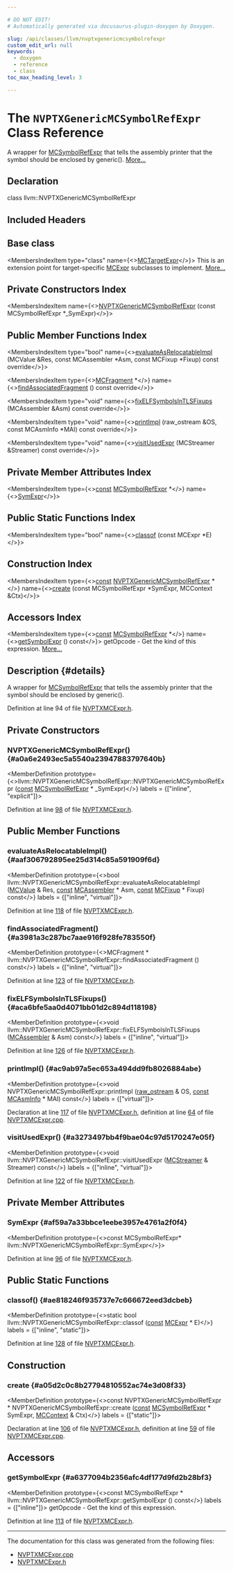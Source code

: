 ```yaml
---

# DO NOT EDIT!
# Automatically generated via docusaurus-plugin-doxygen by Doxygen.

slug: /api/classes/llvm/nvptxgenericmcsymbolrefexpr
custom_edit_url: null
keywords:
  - doxygen
  - reference
  - class
toc_max_heading_level: 3

---
```





# The `NVPTXGenericMCSymbolRefExpr` Class Reference

<DoxygenPage pluginConfig={pluginConfig}>

A wrapper for <a href="/docs/api/classes/llvm/mcsymbolrefexpr">MCSymbolRefExpr</a> that tells the assembly printer that the symbol should be enclosed by generic(). <a href="#details">More...</a>

## Declaration

<CodeBlock>class llvm::NVPTXGenericMCSymbolRefExpr</CodeBlock>

## Included Headers

<IncludesList>
<IncludesListItem
  filePath="Target/NVPTX/NVPTXMCExpr.h"
  permalink="/docs/api/files/lib/lib/target/lib/target/nvptx/nvptxmcexpr-h"
  isLocal="true" />
</IncludesList>

## Base class

<MembersIndex>

<MembersIndexItem
  type="class"
  name={<><a href="/docs/api/classes/llvm/mctargetexpr">MCTargetExpr</a></>}>
This is an extension point for target-specific <a href="/docs/api/classes/llvm/mcexpr">MCExpr</a> subclasses to implement. <a href="/docs/api/classes/llvm/mctargetexpr/#details">More...</a>
</MembersIndexItem>

</MembersIndex>

## Private Constructors Index

<MembersIndex>

<MembersIndexItem
  name={<><a href="#a0a6e2493ec5a5540a23947883797640b">NVPTXGenericMCSymbolRefExpr</a> (const MCSymbolRefExpr &#42;&#95;SymExpr)</>}>
</MembersIndexItem>

</MembersIndex>

## Public Member Functions Index

<MembersIndex>

<MembersIndexItem
  type="bool"
  name={<><a href="#aaf306792895ee25d314c85a591909f6d">evaluateAsRelocatableImpl</a> (MCValue &amp;Res, const MCAssembler &#42;Asm, const MCFixup &#42;Fixup) const override</>}>
</MembersIndexItem>

<MembersIndexItem
  type={<><a href="/docs/api/classes/llvm/mcfragment">MCFragment</a> &#42;</>}
  name={<><a href="#a3981a3c287bc7aae916f928fe783550f">findAssociatedFragment</a> () const override</>}>
</MembersIndexItem>

<MembersIndexItem
  type="void"
  name={<><a href="#aca6bfe5aa0d4071bb01d2c894d118198">fixELFSymbolsInTLSFixups</a> (MCAssembler &amp;Asm) const override</>}>
</MembersIndexItem>

<MembersIndexItem
  type="void"
  name={<><a href="#ac9ab97a5ec653a494dd9fb8026884abe">printImpl</a> (raw&#95;ostream &amp;OS, const MCAsmInfo &#42;MAI) const override</>}>
</MembersIndexItem>

<MembersIndexItem
  type="void"
  name={<><a href="#a3273497bb4f9bae04c97d5170247e05f">visitUsedExpr</a> (MCStreamer &amp;Streamer) const override</>}>
</MembersIndexItem>

</MembersIndex>

## Private Member Attributes Index

<MembersIndex>

<MembersIndexItem
  type={<><a href="/docs/api/files/lib/lib/target/lib/target/aarch64/aarch64promoteconstant-cpp/#a90f8350fecae261c25be85d38b451bff">const</a> <a href="/docs/api/classes/llvm/mcsymbolrefexpr">MCSymbolRefExpr</a> &#42;</>}
  name={<><a href="#af59a7a33bbce1eebe3957e4761a2f0f4">SymExpr</a></>}>
</MembersIndexItem>

</MembersIndex>

## Public Static Functions Index

<MembersIndex>

<MembersIndexItem
  type="bool"
  name={<><a href="#ae818246f935737e7c666672eed3dcbeb">classof</a> (const MCExpr &#42;E)</>}>
</MembersIndexItem>

</MembersIndex>

## Construction Index

<MembersIndex>

<MembersIndexItem
  type={<><a href="/docs/api/files/lib/lib/target/lib/target/aarch64/aarch64promoteconstant-cpp/#a90f8350fecae261c25be85d38b451bff">const</a> <a href="/docs/api/classes/llvm/nvptxgenericmcsymbolrefexpr">NVPTXGenericMCSymbolRefExpr</a> &#42;</>}
  name={<><a href="#a05d2c0c8b27794810552ac74e3d08f33">create</a> (const MCSymbolRefExpr &#42;SymExpr, MCContext &amp;Ctx)</>}>
</MembersIndexItem>

</MembersIndex>

## Accessors Index

<MembersIndex>

<MembersIndexItem
  type={<><a href="/docs/api/files/lib/lib/target/lib/target/aarch64/aarch64promoteconstant-cpp/#a90f8350fecae261c25be85d38b451bff">const</a> <a href="/docs/api/classes/llvm/mcsymbolrefexpr">MCSymbolRefExpr</a> &#42;</>}
  name={<><a href="#a6377094b2356afc4df177d9fd2b28bf3">getSymbolExpr</a> () const</>}>
getOpcode - Get the kind of this expression. <a href="#a6377094b2356afc4df177d9fd2b28bf3">More...</a>
</MembersIndexItem>

</MembersIndex>

## Description {#details}

A wrapper for <a href="/docs/api/classes/llvm/mcsymbolrefexpr">MCSymbolRefExpr</a> that tells the assembly printer that the symbol should be enclosed by generic().

Definition at line 94 of file <a href="/docs/api/files/lib/lib/target/lib/target/nvptx/nvptxmcexpr-h">NVPTXMCExpr.h</a>.

<SectionDefinition>

## Private Constructors

### NVPTXGenericMCSymbolRefExpr() {#a0a6e2493ec5a5540a23947883797640b}

<MemberDefinition
  prototype={<>llvm::NVPTXGenericMCSymbolRefExpr::NVPTXGenericMCSymbolRefExpr (<a href="/docs/api/files/lib/lib/target/lib/target/aarch64/aarch64promoteconstant-cpp/#a90f8350fecae261c25be85d38b451bff">const</a> <a href="/docs/api/classes/llvm/mcsymbolrefexpr">MCSymbolRefExpr</a> &#42; _SymExpr)</>}
  labels = {["inline", "explicit"]}>

Definition at line <a href="/docs/api/files/lib/lib/target/lib/target/nvptx/nvptxmcexpr-h/#l00098">98</a> of file <a href="/docs/api/files/lib/lib/target/lib/target/nvptx/nvptxmcexpr-h">NVPTXMCExpr.h</a>.
</MemberDefinition>

</SectionDefinition>

<SectionDefinition>

## Public Member Functions

### evaluateAsRelocatableImpl() {#aaf306792895ee25d314c85a591909f6d}

<MemberDefinition
  prototype={<>bool llvm::NVPTXGenericMCSymbolRefExpr::evaluateAsRelocatableImpl (<a href="/docs/api/classes/llvm/mcvalue">MCValue</a> &amp; Res, <a href="/docs/api/files/lib/lib/target/lib/target/aarch64/aarch64promoteconstant-cpp/#a90f8350fecae261c25be85d38b451bff">const</a> <a href="/docs/api/classes/llvm/mcassembler">MCAssembler</a> &#42; Asm, <a href="/docs/api/files/lib/lib/target/lib/target/aarch64/aarch64promoteconstant-cpp/#a90f8350fecae261c25be85d38b451bff">const</a> <a href="/docs/api/classes/llvm/mcfixup">MCFixup</a> &#42; Fixup) const</>}
  labels = {["inline", "virtual"]}>

Definition at line <a href="/docs/api/files/lib/lib/target/lib/target/nvptx/nvptxmcexpr-h/#l00118">118</a> of file <a href="/docs/api/files/lib/lib/target/lib/target/nvptx/nvptxmcexpr-h">NVPTXMCExpr.h</a>.
</MemberDefinition>

### findAssociatedFragment() {#a3981a3c287bc7aae916f928fe783550f}

<MemberDefinition
  prototype={<>MCFragment &#42; llvm::NVPTXGenericMCSymbolRefExpr::findAssociatedFragment () const</>}
  labels = {["inline", "virtual"]}>

Definition at line <a href="/docs/api/files/lib/lib/target/lib/target/nvptx/nvptxmcexpr-h/#l00123">123</a> of file <a href="/docs/api/files/lib/lib/target/lib/target/nvptx/nvptxmcexpr-h">NVPTXMCExpr.h</a>.
</MemberDefinition>

### fixELFSymbolsInTLSFixups() {#aca6bfe5aa0d4071bb01d2c894d118198}

<MemberDefinition
  prototype={<>void llvm::NVPTXGenericMCSymbolRefExpr::fixELFSymbolsInTLSFixups (<a href="/docs/api/classes/llvm/mcassembler">MCAssembler</a> &amp; Asm) const</>}
  labels = {["inline", "virtual"]}>

Definition at line <a href="/docs/api/files/lib/lib/target/lib/target/nvptx/nvptxmcexpr-h/#l00126">126</a> of file <a href="/docs/api/files/lib/lib/target/lib/target/nvptx/nvptxmcexpr-h">NVPTXMCExpr.h</a>.
</MemberDefinition>

### printImpl() {#ac9ab97a5ec653a494dd9fb8026884abe}

<MemberDefinition
  prototype={<>void NVPTXGenericMCSymbolRefExpr::printImpl (<a href="/docs/api/classes/llvm/raw-ostream">raw&#95;ostream</a> &amp; OS, <a href="/docs/api/files/lib/lib/target/lib/target/aarch64/aarch64promoteconstant-cpp/#a90f8350fecae261c25be85d38b451bff">const</a> <a href="/docs/api/classes/llvm/mcasminfo">MCAsmInfo</a> &#42; MAI) const</>}
  labels = {["virtual"]}>

Declaration at line <a href="/docs/api/files/lib/lib/target/lib/target/nvptx/nvptxmcexpr-h/#l00117">117</a> of file <a href="/docs/api/files/lib/lib/target/lib/target/nvptx/nvptxmcexpr-h">NVPTXMCExpr.h</a>, definition at line <a href="/docs/api/files/lib/lib/target/lib/target/nvptx/nvptxmcexpr-cpp/#l00064">64</a> of file <a href="/docs/api/files/lib/lib/target/lib/target/nvptx/nvptxmcexpr-cpp">NVPTXMCExpr.cpp</a>.
</MemberDefinition>

### visitUsedExpr() {#a3273497bb4f9bae04c97d5170247e05f}

<MemberDefinition
  prototype={<>void llvm::NVPTXGenericMCSymbolRefExpr::visitUsedExpr (<a href="/docs/api/classes/llvm/mcstreamer">MCStreamer</a> &amp; Streamer) const</>}
  labels = {["inline", "virtual"]}>

Definition at line <a href="/docs/api/files/lib/lib/target/lib/target/nvptx/nvptxmcexpr-h/#l00122">122</a> of file <a href="/docs/api/files/lib/lib/target/lib/target/nvptx/nvptxmcexpr-h">NVPTXMCExpr.h</a>.
</MemberDefinition>

</SectionDefinition>

<SectionDefinition>

## Private Member Attributes

### SymExpr {#af59a7a33bbce1eebe3957e4761a2f0f4}

<MemberDefinition
  prototype={<>const MCSymbolRefExpr&#42; llvm::NVPTXGenericMCSymbolRefExpr::SymExpr</>}>

Definition at line <a href="/docs/api/files/lib/lib/target/lib/target/nvptx/nvptxmcexpr-h/#l00096">96</a> of file <a href="/docs/api/files/lib/lib/target/lib/target/nvptx/nvptxmcexpr-h">NVPTXMCExpr.h</a>.
</MemberDefinition>

</SectionDefinition>

<SectionDefinition>

## Public Static Functions

### classof() {#ae818246f935737e7c666672eed3dcbeb}

<MemberDefinition
  prototype={<>static bool llvm::NVPTXGenericMCSymbolRefExpr::classof (<a href="/docs/api/files/lib/lib/target/lib/target/aarch64/aarch64promoteconstant-cpp/#a90f8350fecae261c25be85d38b451bff">const</a> <a href="/docs/api/classes/llvm/mcexpr">MCExpr</a> &#42; E)</>}
  labels = {["inline", "static"]}>

Definition at line <a href="/docs/api/files/lib/lib/target/lib/target/nvptx/nvptxmcexpr-h/#l00128">128</a> of file <a href="/docs/api/files/lib/lib/target/lib/target/nvptx/nvptxmcexpr-h">NVPTXMCExpr.h</a>.
</MemberDefinition>

</SectionDefinition>

<SectionDefinition>

## Construction

### create {#a05d2c0c8b27794810552ac74e3d08f33}

<MemberDefinition
  prototype={<>const NVPTXGenericMCSymbolRefExpr &#42; NVPTXGenericMCSymbolRefExpr::create (<a href="/docs/api/files/lib/lib/target/lib/target/aarch64/aarch64promoteconstant-cpp/#a90f8350fecae261c25be85d38b451bff">const</a> <a href="/docs/api/classes/llvm/mcsymbolrefexpr">MCSymbolRefExpr</a> &#42; SymExpr, <a href="/docs/api/classes/llvm/mccontext">MCContext</a> &amp; Ctx)</>}
  labels = {["static"]}>

Declaration at line <a href="/docs/api/files/lib/lib/target/lib/target/nvptx/nvptxmcexpr-h/#l00106">106</a> of file <a href="/docs/api/files/lib/lib/target/lib/target/nvptx/nvptxmcexpr-h">NVPTXMCExpr.h</a>, definition at line <a href="/docs/api/files/lib/lib/target/lib/target/nvptx/nvptxmcexpr-cpp/#l00059">59</a> of file <a href="/docs/api/files/lib/lib/target/lib/target/nvptx/nvptxmcexpr-cpp">NVPTXMCExpr.cpp</a>.
</MemberDefinition>

</SectionDefinition>

<SectionDefinition>

## Accessors

### getSymbolExpr {#a6377094b2356afc4df177d9fd2b28bf3}

<MemberDefinition
  prototype={<>const MCSymbolRefExpr &#42; llvm::NVPTXGenericMCSymbolRefExpr::getSymbolExpr () const</>}
  labels = {["inline"]}>
getOpcode - Get the kind of this expression.

Definition at line <a href="/docs/api/files/lib/lib/target/lib/target/nvptx/nvptxmcexpr-h/#l00113">113</a> of file <a href="/docs/api/files/lib/lib/target/lib/target/nvptx/nvptxmcexpr-h">NVPTXMCExpr.h</a>.
</MemberDefinition>

</SectionDefinition>

<hr/>

The documentation for this class was generated from the following files:

<ul>
<li><a href="/docs/api/files/lib/lib/target/lib/target/nvptx/nvptxmcexpr-cpp">NVPTXMCExpr.cpp</a></li>
<li><a href="/docs/api/files/lib/lib/target/lib/target/nvptx/nvptxmcexpr-h">NVPTXMCExpr.h</a></li>
</ul>

</DoxygenPage>
